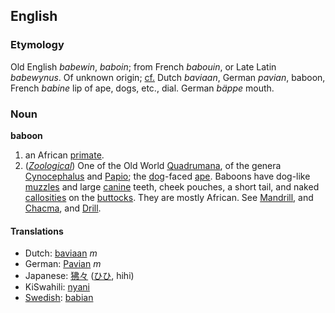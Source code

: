==English==

===Etymology===
Old English ''babewin'', ''baboin''; from French ''babouin'', or Late Latin ''babewynus''. Of unknown origin; [[cf.]] Dutch ''baviaan'', German ''pavian'', baboon, French ''babine'' lip of ape, dogs, etc., dial. German ''bäppe'' mouth.


===Noun===
'''baboon'''

#an African [[primate]].
#(''[[Zoological]]'') One of the Old World [[Quadrumana]], of the genera [[Cynocephalus]] and [[Papio]]; the [[dog]]-faced [[ape]]. Baboons have dog-like [[muzzle]]s and large [[canine]] teeth, cheek pouches, a short tail, and naked [[callosities]] on the [[buttocks]]. They are mostly African. See [[Mandrill]], and [[Chacma]], and [[Drill]].

====Translations====
*Dutch: [[baviaan]] ''m''
*German: [[Pavian]] ''m''
*Japanese: [[狒々]] ([[ひひ]], hihi)
*KiSwahili: [[nyani]]
*[[Swedish]]: [[babian]]